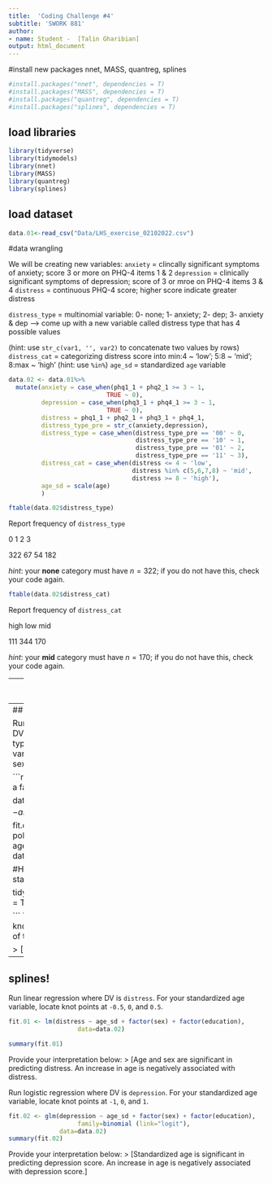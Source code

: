 ```yaml
---
title:  'Coding Challenge #4'
subtitle: 'SWORK 881'
author: 
- name: Student -  [Talin Gharibian]
output: html_document
---
```


#install new packages nnet, MASS, quantreg, splines

```r
#install.packages("nnet", dependencies = T)
#install.packages("MASS", dependencies = T)
#install.packages("quantreg", dependencies = T)
#install.packages("splines", dependencies = T)
```


## load libraries
```r
library(tidyverse)
library(tidymodels)
library(nnet)
library(MASS)
library(quantreg)
library(splines)
```

## load dataset
```r
data.01<-read_csv("Data/LHS_exercise_02102022.csv")
```


#data wrangling

We will be creating new variables: 
`anxiety` = clincally significant symptoms of anxiety; score 3 or more on PHQ-4 items 1 & 2
`depression` = clinically significant symptoms of depression; score of 3 or mroe on PHQ-4 items 3 & 4 
`distress` = continuous PHQ-4 score; higher score indicate greater distress

`distress_type` = multinomial variable: 0- none; 1- anxiety; 2- dep; 3- anxiety & dep --> come up with a new variable called distress type that has 4 possible values

(hint: use `str_c(var1, '', var2)` to concatenate two values by rows)
`distress_cat` = categorizing distress score into min:4 ~ 'low'; 5:8 ~ 'mid'; 8:max ~ 'high'
(hint: use `%in%`)
`age_sd` = standardized `age` variable


```r
data.02 <- data.01%>%
  mutate(anxiety = case_when(phq1_1 + phq2_1 >= 3 ~ 1,
                           TRUE ~ 0),
         depression = case_when(phq3_1 + phq4_1 >= 3 ~ 1,
                           TRUE ~ 0),
         distress = phq1_1 + phq2_1 + phq3_1 + phq4_1,
         distress_type_pre = str_c(anxiety,depression),
         distress_type = case_when(distress_type_pre == '00' ~ 0,
                                   distress_type_pre == '10' ~ 1,
                                   distress_type_pre == '01' ~ 2,
                                   distress_type_pre == '11' ~ 3),
         distress_cat = case_when(distress <= 4 ~ 'low',
                                  distress %in% c(5,6,7,8) ~ 'mid',
                                  distress >= 8 ~ 'high'),
         age_sd = scale(age)
         )


```

```r
ftable(data.02$distress_type)
```

Report frequency of `distress_type`

0   1   2   3

322  67  54 182

_hint_: your **none** category must have $n=322$; if you do not have this, check your code again.

```r
ftable(data.02$distress_cat)
```

Report frequency of `distress_cat`

 high low mid
             
  111 344 170

_hint_: your **mid** category must have $n=170$; if you do not have this, check your code again.

---
## multinomial logistic regression

Run multinomial regression where DV is `distress_type`. Use `anxiety` as your reference category. 
Use your typical list of independent variables (standardized age, sex, education). 
 
_hint_: use `nnet` package's `multinom` function

```r
#first change character to format type:
data.02$distress_type = as.factor(data.02$distress_type)

#relevel
data.02$distress_type <- relevel(data.02$distress_type, ref= 1)

#now we are ready for running multinomial logistic regression

fit.mlr<- multinom(distress_type ~ age_sd + factor(sex) + factor(education), 
                   data=data.02)

#summary(fit.mlr)

tidy(fit.mlr)

```

Please note your interpretation unit and your outcome unit must be the same. If needed, trasnform your output to facilitate  your interpretation.

Focusing on those who reported both _anxiety_ **AND** _depression_ as your outcome level of interest, provide your interpretation below:
> [I'm not sure.]


---
## ordinal logistic regression

Run ordinal regression where DV is `distress_cat`. Use your typical list of independent variables (standardized age, sex, education).

```r
#make sure your variable is a factor type

data.02$distress_cat_factor <- as.factor(data.02$distress_cat)

fit.olr<- polr(distress_cat_factor~
                 age_sd+
                 factor(sex), 
               data=data.02,
               Hess = TRUE)

#Hess option is used to get standard errors

tidy(fit.olr, conf.int = T, 
     p.values = T)


```
To the best of your knowledge, provide explanation of the result. 

> [I'm not sure]


---
## splines!

Run linear regression where DV is `distress`. For your standardized age variable, locate knot points at `-0.5`, `0`, and `0.5`. 

```r
fit.01 <- lm(distress ~ age_sd + factor(sex) + factor(education), 
                   data=data.02)

summary(fit.01)
```

Provide your interpretation below:
> [Age and sex are significant in predicting distress. An increase in age is negatively associated with distress. 


Run logistic regression where DV is `depression`. For your standardized age variable, locate knot points at  `-1`, `0`, and `1`. 

```r
fit.02 <- glm(depression ~ age_sd + factor(sex) + factor(education), 
                   family=binomial (link="logit"),
              data=data.02)
summary(fit.02)
```
Provide your interpretation below:
> [Standardized age is significant in predicting depression score. An increase in age is negatively associated with depression score.]
